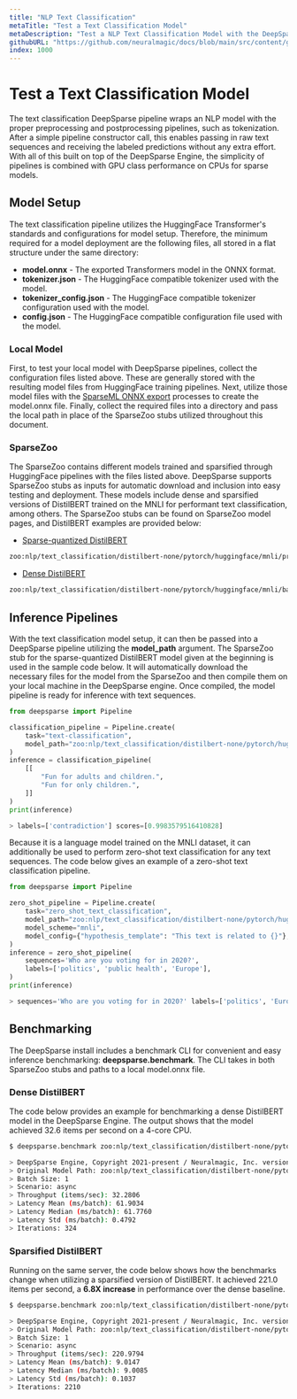 ```yaml
---
title: "NLP Text Classification"
metaTitle: "Test a Text Classification Model"
metaDescription: "Test a NLP Text Classification Model with the DeepSparse Engine for faster and cheaper inference on CPUs"
githubURL: "https://github.com/neuralmagic/docs/blob/main/src/content/get-started/test-a-model/nlp-sentiment-analysis.mdx"
index: 1000
---
```


# Test a Text Classification Model

The text classification DeepSparse pipeline wraps an NLP model with the proper preprocessing and postprocessing pipelines, such as tokenization.
After a simple pipeline constructor call, this enables passing in raw text sequences and receiving the labeled predictions without any extra effort.
With all of this built on top of the DeepSparse Engine, the simplicity of pipelines is combined with GPU class performance on CPUs for sparse models.

## Model Setup

The text classification pipeline utilizes the HuggingFace Transformer's standards and configurations for model setup.
Therefore, the minimum required for a model deployment are the following files, all stored in a flat structure under the same directory:
- **model.onnx** - The exported Transformers model in the ONNX format.
- **tokenizer.json** - The HuggingFace compatible tokenizer used with the model.
- **tokenizer_config.json** - The HuggingFace compatible tokenizer configuration used with the model.
- **config.json** - The HuggingFace compatible configuration file used with the model.

### Local Model

First, to test your local model with DeepSparse pipelines, collect the configuration files listed above.
These are generally stored with the resulting model files from HuggingFace training pipelines.
Next, utilize those model files with the [SparseML ONNX export](https://github.com/neuralmagic/sparseml/tree/main/integrations/huggingface-transformers#exporting-to-onnx) processes to create the model.onnx file.
Finally, collect the required files into a directory and pass the local path in place of the SparseZoo stubs utilized throughout this document.

### SparseZoo

The SparseZoo contains different models trained and sparsified through HuggingFace pipelines with the files listed above.
DeepSparse supports SparseZoo stubs as inputs for automatic download and inclusion into easy testing and deployment.
These models include dense and sparsified versions of DistilBERT trained on the MNLI for performant text classification, among others.
The SparseZoo stubs can be found on SparseZoo model pages, and DistilBERT examples are provided below:
- [Sparse-quantized DistilBERT](https://sparsezoo.neuralmagic.com/models/nlp%2Ftext_classification%2Fdistilbert-none%2Fpytorch%2Fhuggingface%2Fmnli%2Fpruned80_quant-none-vnni)
```bash
zoo:nlp/text_classification/distilbert-none/pytorch/huggingface/mnli/pruned80_quant-none-vnni
  ```
- [Dense DistilBERT](https://sparsezoo.neuralmagic.com/models/nlp%2Ftext_classification%2Fdistilbert-none%2Fpytorch%2Fhuggingface%2Fmnli%2Fbase-none)
```bash
zoo:nlp/text_classification/distilbert-none/pytorch/huggingface/mnli/base-none
  ```

## Inference Pipelines

With the text classification model setup, it can then be passed into a DeepSparse pipeline utilizing the **model_path** argument.
The SparseZoo stub for the sparse-quantized DistilBERT model given at the beginning is used in the sample code below.
It will automatically download the necessary files for the model from the SparseZoo and then compile them on your local machine in the DeepSparse engine.
Once compiled, the model pipeline is ready for inference with text sequences.

```python
from deepsparse import Pipeline

classification_pipeline = Pipeline.create(
    task="text-classification",
    model_path="zoo:nlp/text_classification/distilbert-none/pytorch/huggingface/mnli/pruned80_quant-none-vnni",
)
inference = classification_pipeline(
    [[
        "Fun for adults and children.",
        "Fun for only children.",
    ]]
)
print(inference)

> labels=['contradiction'] scores=[0.9983579516410828]
```

Because it is a language model trained on the MNLI dataset, it can additionally be used to perform zero-shot text classification for any text sequences.
The code below gives an example of a zero-shot text classification pipeline.

```python
from deepsparse import Pipeline

zero_shot_pipeline = Pipeline.create(
    task="zero_shot_text_classification",
    model_path="zoo:nlp/text_classification/distilbert-none/pytorch/huggingface/mnli/pruned80_quant-none-vnni",
    model_scheme="mnli",
    model_config={"hypothesis_template": "This text is related to {}"},
)
inference = zero_shot_pipeline(
    sequences='Who are you voting for in 2020?',
    labels=['politics', 'public health', 'Europe'],
)
print(inference)

> sequences='Who are you voting for in 2020?' labels=['politics', 'Europe', 'public health'] scores=[0.9345628619194031, 0.039115309715270996, 0.026321841403841972]
```

## Benchmarking

The DeepSparse install includes a benchmark CLI for convenient and easy inference benchmarking: **deepsparse.benchmark**.
The CLI takes in both SparseZoo stubs and paths to a local model.onnx file.

### Dense DistilBERT

The code below provides an example for benchmarking a dense DistilBERT model in the DeepSparse Engine.
The output shows that the model achieved 32.6 items per second on a 4-core CPU.

```bash
$ deepsparse.benchmark zoo:nlp/text_classification/distilbert-none/pytorch/huggingface/mnli/base-none

> DeepSparse Engine, Copyright 2021-present / Neuralmagic, Inc. version: 1.0.0 (8eaddc24) (release) (optimized) (system=avx512, binary=avx512)
> Original Model Path: zoo:nlp/text_classification/distilbert-none/pytorch/huggingface/mnli/base-none
> Batch Size: 1
> Scenario: async
> Throughput (items/sec): 32.2806
> Latency Mean (ms/batch): 61.9034
> Latency Median (ms/batch): 61.7760
> Latency Std (ms/batch): 0.4792
> Iterations: 324
```

### Sparsified DistilBERT

Running on the same server, the code below shows how the benchmarks change when utilizing a sparsified version of DistilBERT.
It achieved 221.0 items per second, a **6.8X increase** in performance over the dense baseline.

```bash
$ deepsparse.benchmark zoo:nlp/text_classification/distilbert-none/pytorch/huggingface/mnli/pruned80_quant-none-vnni

> DeepSparse Engine, Copyright 2021-present / Neuralmagic, Inc. version: 1.0.0 (8eaddc24) (release) (optimized) (system=avx512, binary=avx512)
> Original Model Path: zoo:nlp/text_classification/distilbert-none/pytorch/huggingface/mnli/pruned80_quant-none-vnni
> Batch Size: 1
> Scenario: async
> Throughput (items/sec): 220.9794
> Latency Mean (ms/batch): 9.0147
> Latency Median (ms/batch): 9.0085
> Latency Std (ms/batch): 0.1037
> Iterations: 2210
```
